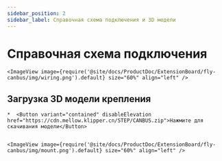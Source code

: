 ```yaml
---
sidebar_position: 2
sidebar_label: Справочная схема подключения и 3D модели
---
```






# Справочная схема подключения

    <ImageView image={require('@site/docs/ProductDoc/ExtensionBoard/fly-canbus/img/wiring.png').default} size="60%" align="left" />


## Загрузка 3D модели крепления

    *  <Button variant="contained" disableElevation href="https://cdn.mellow.klipper.cn/STEP/CANBUS.zip">Нажмите для скачивания модели</Button>


    <ImageView image={require('@site/docs/ProductDoc/ExtensionBoard/fly-canbus/img/mount.png').default} size="60%" align="left" />